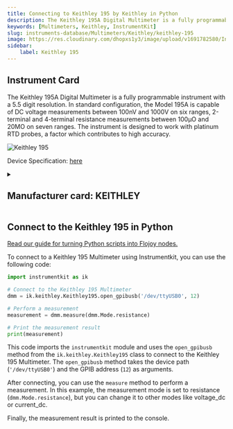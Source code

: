 ```yaml
---
title: Connecting to Keithley 195 by Keithley in Python
description: The Keithley 195A Digital Multimeter is a fully programmable instrument with a 5.5 digit resolution. In standard configuration, the Model 195A is capable of DC voltage measurements between 100nV and 1000V on six ranges, 2-terminal and 4-terminal resistance measurements between 100µO and 20MO on seven ranges. The instrument is designed to work with platinum RTD probes, a factor which contributes to high accuracy.
keywords: [Multimeters, Keithley, InstrumentKit] 
slug: instruments-database/Multimeters/Keithley/keithley-195 
image: https://res.cloudinary.com/dhopxs1y3/image/upload/v1691782580/Instruments/Multimeters/Keithley-195/Keithley-195.jpg
sidebar:
    label: Keithley 195 
---
```



## Instrument Card

The Keithley 195A Digital Multimeter is a fully programmable instrument with a 5.5 digit resolution. In standard configuration, the Model 195A is capable of DC voltage measurements between 100nV and 1000V on six ranges, 2-terminal and 4-terminal resistance measurements between 100µO and 20MO on seven ranges. The instrument is designed to work with platinum RTD probes, a factor which contributes to high accuracy.

![Keithley 195](https://res.cloudinary.com/dhopxs1y3/image/upload/v1691782580/Instruments/Multimeters/Keithley-195/Keithley-195.jpg)

Device Specification: [here](https://chrisgrossman.com/manuals/keithley/KEITHLEY-195A-Datasheet.pdf)

<details style={{ marginTop: "15px"}}>
<summary><h2 style={{display:'inline'}}>Manufacturer card: KEITHLEY</h2></summary>

![KEITHLEY](https://res.cloudinary.com/dhopxs1y3/image/upload/v1692806202/Instruments/Vendor%20Logos/Keithley.png)

Keithley Instruments is a measurement and instrument company headquartered in Solon, Ohio, that develops, manufactures, markets, and sells data acquisition products, as well as complete systems for high-volume production and assembly testing.

- Headquarters: Cleveland, Ohio, United States
- Yearly Revenue (millions, USD): 110.6
- Vendor Website: [here](https://www.tek.com/en)

</details>


<FeaturedInstrumentVideo category="MULTIMETERS" />

## Connect to the Keithley 195 in Python

[Read our guide for turning Python scripts into Flojoy nodes.](https://docs.flojoy.ai/contribution/blocks/custom-flojoy-block/)



<Tabs>
<TabItem value="Flojoy" label="Flojoy" className="flojoy-instrument-tabs">

<SectionsCard category="MULTIMETERS" manufacturer="Keithley"></SectionsCard>

</TabItem>
<TabItem value="InstrumentKit" label="InstrumentKit">

To connect to a Keithley 195 Multimeter using Instrumentkit, you can use the following code:

```python
import instrumentkit as ik

# Connect to the Keithley 195 Multimeter
dmm = ik.keithley.Keithley195.open_gpibusb('/dev/ttyUSB0', 12)

# Perform a measurement
measurement = dmm.measure(dmm.Mode.resistance)

# Print the measurement result
print(measurement)
```

This code imports the `instrumentkit` module and uses the `open_gpibusb` method from the `ik.keithley.Keithley195` class to connect to the Keithley 195 Multimeter. The `open_gpibusb` method takes the device path (`'/dev/ttyUSB0'`) and the GPIB address (`12`) as arguments.

After connecting, you can use the `measure` method to perform a measurement. In this example, the measurement mode is set to resistance (`dmm.Mode.resistance`), but you can change it to other modes like voltage_dc or current_dc.

Finally, the measurement result is printed to the console.

</TabItem>
</Tabs>